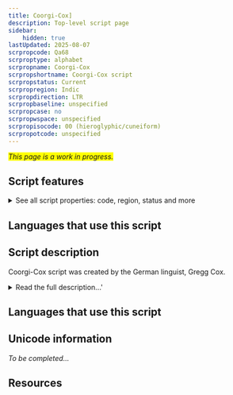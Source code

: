 ```yaml
---
title: Coorgi-Cox]
description: Top-level script page
sidebar:
    hidden: true
lastUpdated: 2025-08-07
scrpropcode: Qa68
scrproptype: alphabet
scrpropname: Coorgi-Cox
scrpropshortname: Coorgi-Cox script
scrpropstatus: Current
scrpropregion: Indic
scrpropdirection: LTR
scrpropbaseline: unspecified
scrpropcase: no
scrpropwspace: unspecified
scrpropisocode: 00 (hieroglyphic/cuneiform)
scrpropotcode: unspecified
---
```


<span style='background-color:yellow'>_This page is a work in progress._</span>


## Script features

<details>
<summary> See all script properties: code, region, status and more</summary>
<ScriptInfo />
</details>

## Languages that use this script

<WsList script='Qa68' wsMax='5' />

## Script description

Coorgi-Cox script was created by the German linguist, Gregg Cox.

<details><summary>Read the full description...'</summary>_Not yet available._</details>

## Languages that use this script

<WsList script='Qa68' wsMax='5' />

## Unicode information

_To be completed..._

## Resources

<ScriptResources detailSummary='seemore' />

